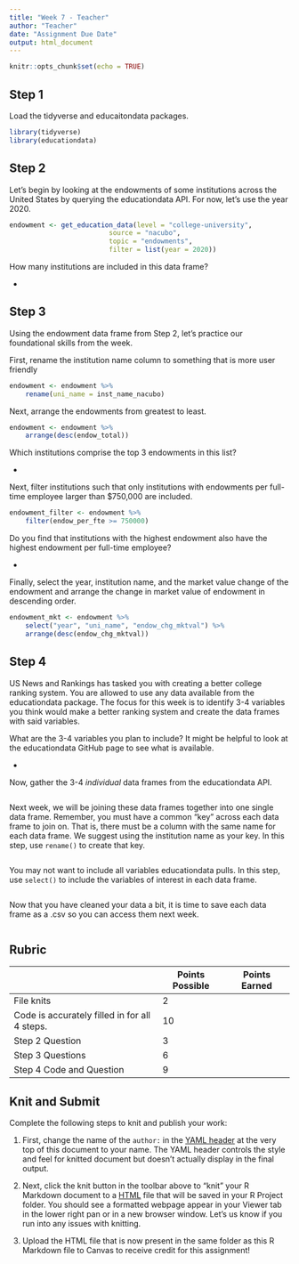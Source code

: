 ```yaml
---
title: "Week 7 - Teacher"
author: "Teacher"
date: "Assignment Due Date"
output: html_document
---
```


```r
knitr::opts_chunk$set(echo = TRUE)
```

## Step 1

Load the tidyverse and educaitondata packages.

```r
library(tidyverse)
library(educationdata)
```

## Step 2

Let's begin by looking at the endowments of some institutions across the United States by querying the educationdata API. For now, let's use the year 2020.

```r
endowment <- get_education_data(level = "college-university",
                         source = "nacubo",
                         topic = "endowments",
                         filter = list(year = 2020))
```

How many institutions are included in this data frame?

-   

## Step 3

Using the endowment data frame from Step 2, let's practice our foundational skills from the week.

First, rename the institution name column to something that is more user friendly

```r
endowment <- endowment %>% 
    rename(uni_name = inst_name_nacubo)
```

Next, arrange the endowments from greatest to least.

```r
endowment <- endowment %>% 
    arrange(desc(endow_total))
```

Which institutions comprise the top 3 endowments in this list?

-   

Next, filter institutions such that only institutions with endowments per full-time employee larger than $750,000 are included.

```r
endowment_filter <- endowment %>% 
    filter(endow_per_fte >= 750000)
```

Do you find that institutions with the highest endowment also have the highest endowment per full-time employee?

-   

Finally, select the year, institution name, and the market value change of the endowment and arrange the change in market value of endowment in descending order.

```r
endowment_mkt <- endowment %>% 
    select("year", "uni_name", "endow_chg_mktval") %>% 
    arrange(desc(endow_chg_mktval))
```

## Step 4

US News and Rankings has tasked you with creating a better college ranking system. You are allowed to use any data available from the educationdata package. The focus for this week is to identify 3-4 variables you think would make a better ranking system and create the data frames with said variables. 

What are the 3-4 variables you plan to include? It might be helpful to look at the educationdata GitHub page to see what is available.

-

Now, gather the 3-4 *individual* data frames from the educationdata API. 
```r

```

Next week, we will be joining these data frames together into one single data frame. Remember, you must have a common "key" across each data frame to join on. That is, there must be a column with the same name for each data frame. We suggest using the institution name as your key. In this step, use `rename()` to create that key. 
```r

```

You may not want to include all variables educationdata pulls. In this step, use `select()` to include the variables of interest in each data frame. 
```r

```

Now that you have cleaned your data a bit, it is time to save each data frame as a .csv so you can access them next week.

```r

```

## Rubric

|                                               | Points Possible | Points Earned |
|--------------------------------------|-----------------|-----------------|
| File knits                                    | 2               |               |
| Code is accurately filled in for all 4 steps. | 10              |               |
| Step 2 Question                               | 3               |               |
| Step 3 Questions                              | 6               |               |
| Step 4 Code and Question                      | 9               |               |

## Knit and Submit

Complete the following steps to knit and publish your work:

1.  First, change the name of the `author:` in the [YAML header](https://bookdown.org/yihui/rmarkdown-cookbook/rmarkdown-anatomy.html#yaml-metadata) at the very top of this document to your name. The YAML header controls the style and feel for knitted document but doesn't actually display in the final output.

2.  Next, click the knit button in the toolbar above to "knit" your R Markdown document to a [HTML](https://bookdown.org/yihui/rmarkdown/html-document.html) file that will be saved in your R Project folder. You should see a formatted webpage appear in your Viewer tab in the lower right pan or in a new browser window. Let's us know if you run into any issues with knitting.

3.  Upload the HTML file that is now present in the same folder as this R Markdown file to Canvas to receive credit for this assignment!
